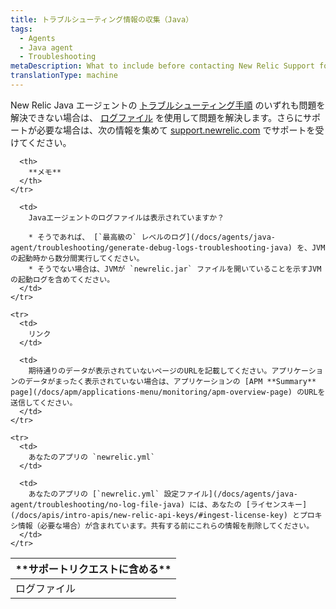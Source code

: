 ```yaml
---
title: トラブルシューティング情報の収集（Java）
tags:
  - Agents
  - Java agent
  - Troubleshooting
metaDescription: What to include before contacting New Relic Support for help with your Java agent.
translationType: machine
---
```


New Relic Java エージェントの [トラブルシューティング手順](/docs/apm/agents/java-agent/troubleshooting) のいずれも問題を解決できない場合は、 [ログファイル](#logfiles) を使用して問題を解決します。さらにサポートが必要な場合は、次の情報を集めて [support.newrelic.com](https://support.newrelic.com) でサポートを受けてください。

<table>
  <thead>
    <tr>
      <th width={200}>
        **サポートリクエストに含める**
      </th>

      <th>
        **メモ**
      </th>
    </tr>
  </thead>

  <tbody>
    <tr id="logfiles">
      <td>
        ログファイル
      </td>

      <td>
        Javaエージェントのログファイルは表示されていますか？

        * そうであれば、 [`最高級の` レベルのログ](/docs/agents/java-agent/troubleshooting/generate-debug-logs-troubleshooting-java) を、JVMの起動時から数分間実行してください。
        * そうでない場合は、JVMが `newrelic.jar` ファイルを開いていることを示すJVMの起動ログを含めてください。
      </td>
    </tr>

    <tr>
      <td>
        リンク
      </td>

      <td>
        期待通りのデータが表示されていないページのURLを記載してください。アプリケーションのデータがまったく表示されていない場合は、アプリケーションの [APM **Summary** page](/docs/apm/applications-menu/monitoring/apm-overview-page) のURLを送信してください。
      </td>
    </tr>

    <tr>
      <td>
        あなたのアプリの `newrelic.yml`
      </td>

      <td>
        あなたのアプリの [`newrelic.yml` 設定ファイル](/docs/agents/java-agent/troubleshooting/no-log-file-java) には、あなたの [ライセンスキー](/docs/apis/intro-apis/new-relic-api-keys/#ingest-license-key) とプロキシ情報（必要な場合）が含まれています。共有する前にこれらの情報を削除してください。
      </td>
    </tr>
  </tbody>
</table>